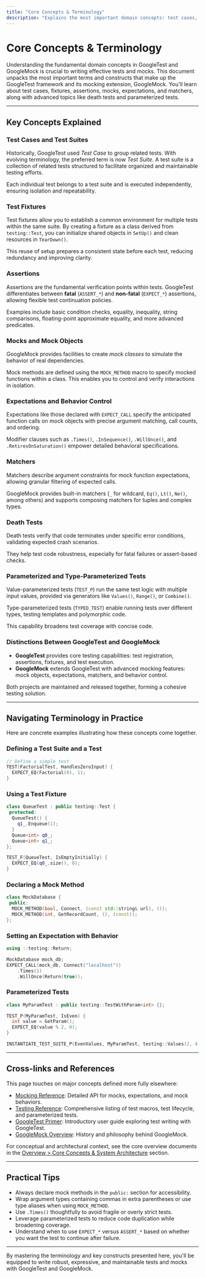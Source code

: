 ```yaml
---
title: "Core Concepts & Terminology"
description: "Explains the most important domain concepts: test cases, test fixtures, assertions, mocks, expectations, and matchers. Also covers major terms such as death tests, parameterized and type-parameterized tests, and the distinctions between GoogleTest and GoogleMock. Includes cross-links to where these are defined in the codebase or documentation."
---
```


# Core Concepts & Terminology

Understanding the fundamental domain concepts in GoogleTest and GoogleMock is crucial to writing effective tests and mocks. This document unpacks the most important terms and constructs that make up the GoogleTest framework and its mocking extension, GoogleMock. You'll learn about test cases, fixtures, assertions, mocks, expectations, and matchers, along with advanced topics like death tests and parameterized tests.

---

## Key Concepts Explained

### Test Cases and Test Suites

Historically, GoogleTest used *Test Case* to group related tests. With evolving terminology, the preferred term is now *Test Suite*. A test suite is a collection of related tests structured to facilitate organized and maintainable testing efforts. 

Each individual test belongs to a test suite and is executed independently, ensuring isolation and repeatability.

### Test Fixtures

Test fixtures allow you to establish a common environment for multiple tests within the same suite. By creating a fixture as a class derived from `testing::Test`, you can initialize shared objects in `SetUp()` and clean resources in `TearDown()`.

This reuse of setup prepares a consistent state before each test, reducing redundancy and improving clarity.

### Assertions

Assertions are the fundamental verification points within tests. GoogleTest differentiates between **fatal** (`ASSERT_*`) and **non-fatal** (`EXPECT_*`) assertions, allowing flexible test continuation policies.

Examples include basic condition checks, equality, inequality, string comparisons, floating-point approximate equality, and more advanced predicates.

### Mocks and Mock Objects

GoogleMock provides facilities to create *mock classes* to simulate the behavior of real dependencies. 

Mock methods are defined using the `MOCK_METHOD` macro to specify mocked functions within a class. This enables you to control and verify interactions in isolation.

### Expectations and Behavior Control

Expectations like those declared with `EXPECT_CALL` specify the anticipated function calls on mock objects with precise argument matching, call counts, and ordering.

Modifier clauses such as `.Times()`, `.InSequence()`, `.WillOnce()`, and `.RetiresOnSaturation()` empower detailed behavioral specifications.

### Matchers

Matchers describe argument constraints for mock function expectations, allowing granular filtering of expected calls. 

GoogleMock provides built-in matchers (`_` for wildcard, `Eq()`, `Lt()`, `Ne()`, among others) and supports composing matchers for tuples and complex types.

### Death Tests

Death tests verify that code terminates under specific error conditions, validating expected crash scenarios.

They help test code robustness, especially for fatal failures or assert-based checks.

### Parameterized and Type-Parameterized Tests

Value-parameterized tests (`TEST_P`) run the same test logic with multiple input values, provided via generators like `Values()`, `Range()`, or `Combine()`.

Type-parameterized tests (`TYPED_TEST`) enable running tests over different types, testing templates and polymorphic code.

This capability broadens test coverage with concise code.

### Distinctions Between GoogleTest and GoogleMock

- **GoogleTest** provides core testing capabilities: test registration, assertions, fixtures, and test execution.
- **GoogleMock** extends GoogleTest with advanced mocking features: mock objects, expectations, matchers, and behavior control.

Both projects are maintained and released together, forming a cohesive testing solution.

---

## Navigating Terminology in Practice

Here are concrete examples illustrating how these concepts come together.

### Defining a Test Suite and a Test
```cpp
// Define a simple test
TEST(FactorialTest, HandlesZeroInput) {
  EXPECT_EQ(Factorial(0), 1);
}
```

### Using a Test Fixture
```cpp
class QueueTest : public testing::Test {
 protected:
  QueueTest() {
    q1_.Enqueue(1);
  }
  Queue<int> q0_;
  Queue<int> q1_;
};

TEST_F(QueueTest, IsEmptyInitially) {
  EXPECT_EQ(q0_.size(), 0);
}
```

### Declaring a Mock Method
```cpp
class MockDatabase {
 public:
  MOCK_METHOD(bool, Connect, (const std::string& url), ());
  MOCK_METHOD(int, GetRecordCount, (), (const));
};
```

### Setting an Expectation with Behavior
```cpp
using ::testing::Return;

MockDatabase mock_db;
EXPECT_CALL(mock_db, Connect("localhost"))
    .Times(1)
    .WillOnce(Return(true));
```

### Parameterized Tests
```cpp
class MyParamTest : public testing::TestWithParam<int> {};

TEST_P(MyParamTest, IsEven) {
  int value = GetParam();
  EXPECT_EQ(value % 2, 0);
}

INSTANTIATE_TEST_SUITE_P(EvenValues, MyParamTest, testing::Values(2, 4, 6, 8));
```

---

## Cross-links and References

This page touches on major concepts defined more fully elsewhere:

- [Mocking Reference](docs/reference/mocking.md): Detailed API for mocks, expectations, and mock behaviors.
- [Testing Reference](docs/reference/testing.md): Comprehensive listing of test macros, test lifecycle, and parameterized tests.
- [GoogleTest Primer](docs/primer.md): Introductory user guide exploring test writing with GoogleTest.
- [GoogleMock Overview](googlemock/README.md): History and philosophy behind GoogleMock.

For conceptual and architectural context, see the core overview documents in the [Overview > Core Concepts & System Architecture](overview/architecture-concepts/) section.

---

## Practical Tips

- Always declare mock methods in the `public:` section for accessibility.
- Wrap argument types containing commas in extra parentheses or use type aliases when using `MOCK_METHOD`.
- Use `.Times()` thoughtfully to avoid fragile or overly strict tests.
- Leverage parameterized tests to reduce code duplication while broadening coverage.
- Understand when to use `EXPECT_*` versus `ASSERT_*` based on whether you want the test to continue after failure.

---

By mastering the terminology and key constructs presented here, you'll be equipped to write robust, expressive, and maintainable tests and mocks with GoogleTest and GoogleMock.


